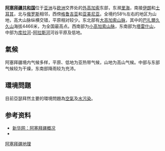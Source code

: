 {{noteTA
|G1=地名
}}
{{Country geography
|name = 阿塞拜疆
|map =Azerbaijan topographic map-de.svg
|map size = 250px
|continent = [[亚洲|亚洲]]
|region = [[西亚|西亚]]
|coordinates =
|area ranking = 世界排名第119
|km area = 86,600
|percent land = 
|percent water = 
|km coastline =
|borders =2,013 km<br />亚美尼亚：877 km<br />格鲁吉亚：322 km<br />伊朗：611 km<br />俄罗斯：284 km<br />土耳其：9 km
|highest point = [[巴扎尔久久山|巴扎尔久久山]] 4,466m
|lowest point = [[里海|里海]] -28 m
|longest river = [[库拉河|库拉河]] 1,514 km
|largest lake = 明盖恰乌尔水库 605 km<sup>2</sup>
}}
'''[[阿塞拜疆共和国|阿塞拜疆共和国]]'''位于[[亚洲|亚洲]]与[[欧洲|欧洲]]交界处的[[外高加索|外高加索]]东部，东濒[[里海|里海]]，南接[[伊朗|伊朗]]和[[土耳其|土耳其]]，北与[[俄罗斯|俄罗斯]]相邻，西傍[[格鲁吉亚|格鲁吉亚]]和[[亚美尼亚|亚美尼亚]]。全境约58％左右的地区为山地，高大山脉纵横交错，平原相对较少。东北部有[[大高加索山脉|大高加索山脉]]，其中的[[巴扎爾久久山|巴扎爾久久山]]海拔4466米，为全国最高点。西南部为[[小高加索山脉|小高加索山脉]]，东南部为[[塔雷什山|塔雷什山]]，中部为[[库拉河|库拉河]]-[[阿拉斯河|阿拉斯河]]河谷平原及低地。

== 氣候 ==

阿塞拜疆境内气候多样，平原、低地为亚热带气候，山地为高山气候。中部与东部气候较为干燥，东南部降雨较为充沛。

== 環境問題 ==

目前亞瑟拜然主要的環境問題為[[空氣汙染|空氣]]及[[水污染|水污染]]。

==参考资料==
*[https://web.archive.org/web/20111017005546/http://news.xinhuanet.com/ziliao/2002-06/18/content_445949.htm 新华网：阿塞拜疆概况]
*{{cite book zh |author=辞海编纂委员会 |title=《辞海》（1999年版） |format=M |edition=1 |location=上海 |publisher=上海辞书出版社 |date=2000 |pages= |id= ISBN 7-5326-0630-9}}
{{亚洲题目|地理}}
{{欧洲题目|地理}}
{{亚洲地理小作品}}
{{coord|24|00|N|54|00|E|type:country|display=title}}
[[Category:阿塞拜疆地理|]]
